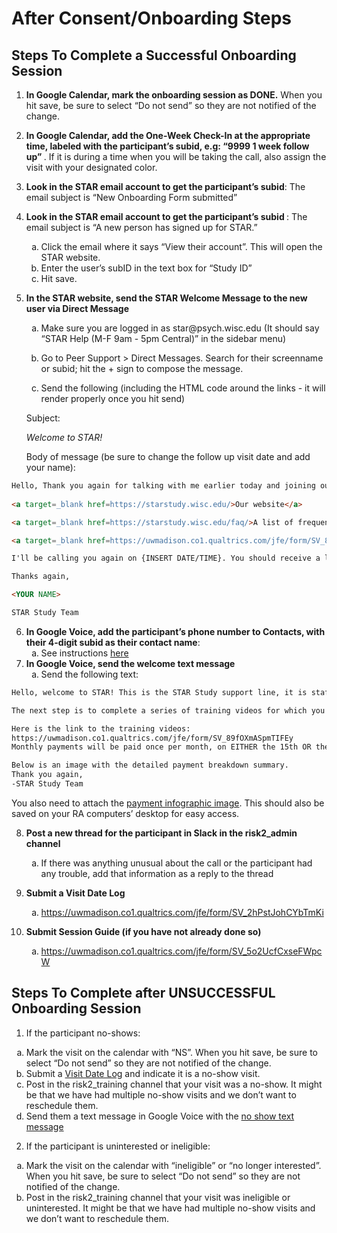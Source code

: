 # After Consent/Onboarding Steps {#sec-after_onboarding_steps}

## Steps To Complete a Successful Onboarding Session

1. **In Google Calendar, mark the onboarding session as DONE.** When you hit save, be sure to select "Do not send" so they are not notified of the change.

2.  **In Google Calendar, add the One-Week Check-In at the appropriate time, labeled with the participant's subid, e.g: "9999 1 week follow up" **. If it is during a time when you will be taking the call, also assign the visit with your designated color.

3.  **Look in the STAR email account to get the participant's subid**: The email subject is "New Onboarding Form submitted"

4.  **Look in the STAR email account to get the participant's subid **: The email subject is "A new person has signed up for STAR." 
    a. Click the email where it says "View their account". This will open the STAR website.
    b. Enter the user's subID in the text box for "Study ID"
    c. Hit save.

5.  **In the STAR website, send the STAR Welcome Message to the new user via Direct Message**
    
    a. Make sure you are logged in as star@psych.wisc.edu (It should say "STAR Help (M-F 9am - 5pm Central)" in the sidebar menu)
    
    b. Go to Peer Support > Direct Messages. Search for their screenname or subid; hit the + sign to compose the message.

    b. Send the following (including the HTML code around the links - it will render properly once you hit send)
    
    Subject: 
    
    *Welcome to STAR!*
    
    Body of message (be sure to change the follow up visit date and add your name):

```html
Hello, Thank you again for talking with me earlier today and joining our study. Here are some links that might be helpful as you get started.
    
<a target=_blank href=https://starstudy.wisc.edu/>Our website</a>

<a target=_blank href=https://starstudy.wisc.edu/faq/>A list of frequently asked questions about the payment, the app, and the study</a>

<a target=_blank href=https://uwmadison.co1.qualtrics.com/jfe/form/SV_89fOXmASpmTIFEy>The STAR training video survey (this is the same link I texted you)</a>

I'll be calling you again on {INSERT DATE/TIME}. You should receive a letter in the mail from us with your payment card and instructions on how to get paid. You can reply to this message or call (608) 571-3810 if you have any questions before our call.

Thanks again,

<YOUR NAME>

STAR Study Team
```

6.  **In Google Voice, add the participant's phone number to Contacts, with their 4-digit subid as their contact name**:
    a. See instructions [here](google_voice.qmd){target="_blank"}
    
7. **In Google Voice, send the welcome text message**
    a. Send the following text:

```html
Hello, welcome to STAR! This is the STAR Study support line, it is staffed Mon-Fri 9am to 5pm Central (Chicago) time. You can save this number in your contacts as STAR Study Support and direct any questions about the study or participation to this line.

The next step is to complete a series of training videos for which you will be paid $20. They will take about 35 minutes to complete and you can do this any time in the next week.

Here is the link to the training videos:
https://uwmadison.co1.qualtrics.com/jfe/form/SV_89fOXmASpmTIFEy
Monthly payments will be paid once per month, on EITHER the 15th OR the 30th, depending on your enrollment date. If the payment date falls on a weekend or bank holiday, it will be paid the following Monday/following business day. Payments will be deposited by 5 PM CST on the day of payment.

Below is an image with the detailed payment breakdown summary.
Thank you again,
-STAR Study Team
```    


You also need to attach the [payment infographic image](images\monthly_payment_detail_infographic.png){target="_blank"}. This should also be saved on your RA computers' desktop for easy access. 

8. **Post a new thread for the participant in Slack in the risk2_admin channel**    
    a. If there was anything unusual about the call or the participant had any trouble, add that information as a reply to the thread

9.  **Submit a Visit Date Log**

    a.  <https://uwmadison.co1.qualtrics.com/jfe/form/SV_2hPstJohCYbTmKi>{target="_blank"}
    
10. **Submit Session Guide (if you have not already done so)**

    a.  <https://uwmadison.co1.qualtrics.com/jfe/form/SV_5o2UcfCxseFWpcW>{target="_blank"}


## Steps To Complete after UNSUCCESSFUL Onboarding Session

1. If the participant no-shows:
  a. Mark the visit on the calendar with "NS". When you hit save, be sure to select "Do not send" so they are not notified of the change.
  b. Submit a [Visit Date Log](https://uwmadison.co1.qualtrics.com/jfe/form/SV_2hPstJohCYbTmKi){target="_blank"} and indicate it is a no-show visit.
  c. Post in the risk2_training channel that your visit was a no-show. It might be that we have had multiple no-show visits and we don't want to reschedule them.
  d. Send them a text message in Google Voice with the [no show text message](no_show_texts.qmd){target="_blank"}
  
2. If the participant is uninterested or ineligible:
  a. Mark the visit on the calendar with "ineligible" or "no longer interested". When you hit save, be sure to select "Do not send" so they are not notified of the change.
  b. Post in the risk2_training channel that your visit was ineligible or uninterested. It might be that we have had multiple no-show visits and we don't want to reschedule them.


